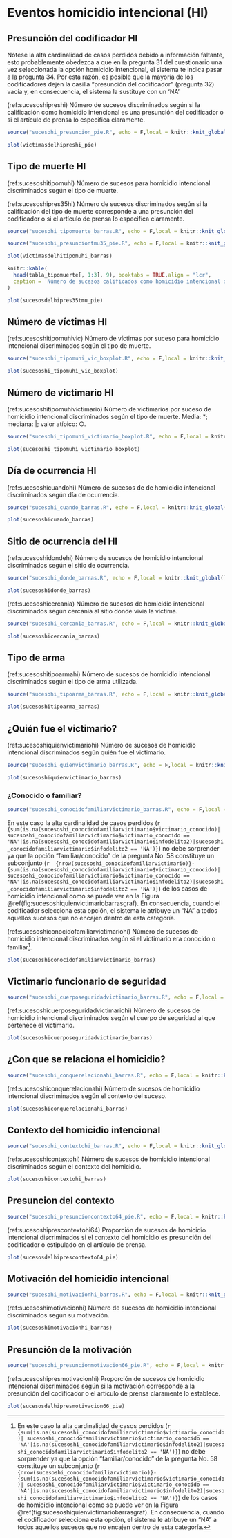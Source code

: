 # Eventos homicidio intencional (HI)
## Presunción del codificador HI
Nótese la alta cardinalidad de casos perdidos debido a información faltante, esto probablemente obedezca a que en la pregunta 31 del cuestionario una vez seleccionada la opción homicidio intencional, el sistema te indica pasar a la pregunta 34. Por esta razón, es posible que la mayoría de los codificadores dejen la casilla "presunción del codificador" (pregunta 32) vacía y, en consecuencia, el sistema la sustituye con un 'NA'

(ref:sucesoshipreshi) Número de sucesos discriminados según si la calificación como homicidio intencional es una presunción del codificador o si el artículo de prensa lo especifica claramente.

```r
source("sucesohi_presuncion_pie.R", echo = F,local = knitr::knit_global())
```

```r
plot(victimasdelhipreshi_pie)
```

## Tipo de muerte HI

(ref:sucesoshitipomuhi) Número de sucesos para homicidio intencional discriminados según el tipo de muerte.

(ref:sucesoshipres35hi) Número de sucesos discriminados según si la calificación del tipo de muerte corresponde a una presunción del codificador o si el artículo de prensa lo especifica claramente.

```r
source("sucesohi_tipomuerte_barras.R", echo = F,local = knitr::knit_global())
```

```r
source("sucesohi_presunciontmu35_pie.R", echo = F,local = knitr::knit_global())
```

```r
plot(victimasdelhitipomuhi_barras)
```

```r
knitr::kable(
  head(tabla_tipomuerte[, 1:3], 9), booktabs = TRUE,align = "lcr",
  caption = 'Número de sucesos calificados como homicidio intencional discriminados por el tipo de muerte de las víctimas.'
)

```

```r
plot(sucesosdelhipres35tmu_pie)
```

## Número de víctimas HI

(ref:sucesoshitipomuhivic) Número de víctimas por suceso para homicidio intencional discriminados según el tipo de muerte.

```r
source("sucesohi_tipomuhi_vic_boxplot.R", echo = F,local = knitr::knit_global())
```

```r
plot(sucesoshi_tipomuhi_vic_boxplot)
```

## Número de victimario HI

(ref:sucesoshitipomuhivictimario) Número de victimarios por suceso de homicidio intencional discriminados según el tipo de muerte. Media: *; mediana: |; valor atípico: ○.

```r
source("sucesohi_tipomuhi_victimario_boxplot.R", echo = F,local = knitr::knit_global())
```

```r
plot(sucesoshi_tipomuhi_victimario_boxplot)
```

## Día de ocurrencia HI

(ref:sucesoshicuandohi) Número de sucesos de de homicidio intencional discriminados según día de ocurrencia.

```r
source("sucesohi_cuando_barras.R", echo = F,local = knitr::knit_global())
```

```r
plot(sucesoshicuando_barras)
```

## Sitio de ocurrencia del HI

(ref:sucesoshidondehi) Número de sucesos de homicidio intencional discriminados según el sitio de ocurrencia.

```r
source("sucesohi_donde_barras.R", echo = F,local = knitr::knit_global())
```

```r
plot(sucesoshidonde_barras)
```

(ref:sucesoshicercania) Número de sucesos de homicidio intencional discriminados según cercanía al sitio donde vivia la víctima.

```r
source("sucesohi_cercania_barras.R", echo = F,local = knitr::knit_global())
```

```r
plot(sucesoshicercania_barras)
```

## Tipo de arma

(ref:sucesoshitipoarmahi) Número de sucesos de homicidio intencional discriminados según el tipo de arma utilizada.

```r
source("sucesohi_tipoarma_barras.R", echo = F,local = knitr::knit_global())
```

```r
plot(sucesoshitipoarma_barras)
```

## ¿Quién fue el victimario? 

(ref:sucesoshiquienvictimariohi) Número de sucesos de homicidio intencional discriminados según quién fue el victimario.

```r
source("sucesohi_quienvictimario_barras.R", echo = F,local = knitr::knit_global())
```

```r
plot(sucesoshiquienvictimario_barras)
```

### ¿Conocido o familiar? 

```r
source("sucesohi_conocidofamiliarvictimario_barras.R", echo = F,local = knitr::knit_global())
```

En este caso la alta cardinalidad de casos perdidos (`r {sum(is.na(sucesoshi_conocidofamiliarvictimario$victimario_conocido)| sucesoshi_conocidofamiliarvictimario$victimario_conocido == 'NA'|is.na(sucesoshi_conocidofamiliarvictimario$infodelito2)|sucesoshi_conocidofamiliarvictimario$infodelito2 == 'NA')} `) no debe sorprender ya que la opción "familiar/conocido" de la pregunta No. 58 constituye un subconjunto (`r  {nrow(sucesoshi_conocidofamiliarvictimario)}-{sum(is.na(sucesoshi_conocidofamiliarvictimario$victimario_conocido)| sucesoshi_conocidofamiliarvictimario$victimario_conocido == 'NA'|is.na(sucesoshi_conocidofamiliarvictimario$infodelito2)|sucesoshi_conocidofamiliarvictimario$infodelito2 == 'NA')}`) de los casos de homicidio intencional como se puede ver en la Figura \@ref(fig:sucesoshiquienvictimariobarrasgraf). En consecuencia, cuando el codificador selecciona esta opción, el sistema le atribuye un "NA" a todos aquellos sucesos que no encajen dentro de esta categoría. 

(ref:sucesoshiconocidofamiliarvictimariohi) Número de sucesos de homicidio intencional discriminados según si el victimario era conocido o familiar^[En este caso la alta cardinalidad de casos perdidos (`r {sum(is.na(sucesoshi_conocidofamiliarvictimario$victimario_conocido)| sucesoshi_conocidofamiliarvictimario$victimario_conocido == 'NA'|is.na(sucesoshi_conocidofamiliarvictimario$infodelito2)|sucesoshi_conocidofamiliarvictimario$infodelito2 == 'NA')} `) no debe sorprender ya que la opción "familiar/conocido" de la pregunta No. 58 constituye un subconjunto (`r  {nrow(sucesoshi_conocidofamiliarvictimario)}-{sum(is.na(sucesoshi_conocidofamiliarvictimario$victimario_conocido)| sucesoshi_conocidofamiliarvictimario$victimario_conocido == 'NA'|is.na(sucesoshi_conocidofamiliarvictimario$infodelito2)|sucesoshi_conocidofamiliarvictimario$infodelito2 == 'NA')}`) de los casos de homicidio intencional como se puede ver en la Figura \@ref(fig:sucesoshiquienvictimariobarrasgraf). En consecuencia, cuando el codificador selecciona esta opción, el sistema le atribuye un "NA" a todos aquellos sucesos que no encajen dentro de esta categoría.].

```r
plot(sucesoshiconocidofamiliarvictimario_barras)
```

##	Victimario funcionario de seguridad

```r
source("sucesohi_cuerposeguridadvictimario_barras.R", echo = F,local = knitr::knit_global())
```

(ref:sucesoshicuerposeguridadvictimariohi) Número de sucesos de homicidio intencional discriminados según el cuerpo de seguridad al que pertenece el victimario.

```r
plot(sucesoshicuerposeguridadvictimario_barras)
```

## ¿Con que se relaciona el homicidio? 

```r
source("sucesohi_conquerelacionahi_barras.R", echo = F,local = knitr::knit_global())
```

(ref:sucesoshiconquerelacionahi) Número de sucesos de homicidio intencional discriminados según el contexto del suceso.

```r
plot(sucesoshiconquerelacionahi_barras)
```

## Contexto del homicidio intencional 

```r
source("sucesohi_contextohi_barras.R", echo = F,local = knitr::knit_global())
```

(ref:sucesoshicontextohi) Número de sucesos de homicidio intencional discriminados según el contexto del homicidio.

```r
plot(sucesoshicontextohi_barras)
```

## Presuncion del contexto

```r
source("sucesohi_presuncioncontexto64_pie.R", echo = F,local = knitr::knit_global())
```

(ref:sucesoshiprescontextohi64) Proporción de sucesos de homicidio intencional discriminados si el contexto del homicidio es presunción del codificador o estipulado en el artículo de prensa.

```r
plot(sucesosdelhiprescontexto64_pie)
```

## Motivación del homicidio intencional 

```r
source("sucesohi_motivacionhi_barras.R", echo = F,local = knitr::knit_global())
```

(ref:sucesoshimotivacionhi) Número de sucesos de homicidio intencional discriminados según su motivación.

```r
plot(sucesoshimotivacionhi_barras)
```

## Presunción de la motivación

```r
source("sucesohi_presuncionmotivacion66_pie.R", echo = F,local = knitr::knit_global())
```

(ref:sucesoshipresmotivacionhi) Proporción de sucesos de homicidio intencional discriminados según si la motivación corresponde a la presunción del codificador o el artículo de prensa claramente lo establece.

```r
plot(sucesosdelhipresmotivacion66_pie)
```
